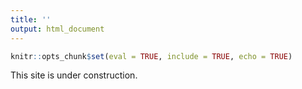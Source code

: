 ```yaml
---
title: ''
output: html_document
---
```


```r
knitr::opts_chunk$set(eval = TRUE, include = TRUE, echo = TRUE)
```

This site is under construction.